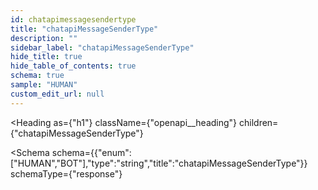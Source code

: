 ```yaml
---
id: chatapimessagesendertype
title: "chatapiMessageSenderType"
description: ""
sidebar_label: "chatapiMessageSenderType"
hide_title: true
hide_table_of_contents: true
schema: true
sample: "HUMAN"
custom_edit_url: null
---
```



<Heading
  as={"h1"}
  className={"openapi__heading"}
  children={"chatapiMessageSenderType"}
>
</Heading>





<Schema
  schema={{"enum":["HUMAN","BOT"],"type":"string","title":"chatapiMessageSenderType"}}
  schemaType={"response"}
>
  
</Schema>
            